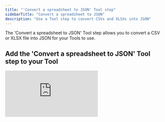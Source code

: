 ```yaml
---
title: "'Convert a spreadsheet to JSON' Tool step"
sidebarTitle: "Convert a spreadsheet to JSON"
description: "Use a Tool step to convert CSVs and XLSXs into JSON"
---
```


The 'Convert a spreadsheet to JSON' Tool step allows you to convert a CSV or XLSX file into JSON for your Tools to use. 

## Add the 'Convert a spreadsheet to JSON' Tool step to your Tool

<div style={{ width:"100%",position:"relative",paddingTop:"56.25%" }}>
<iframe src="https://app.supademo.com/embed/cmbrf6vyscbn6sn1r1drty9ln" frameBorder="0" title="Add the Convert a Spreadsheet to JSON Tool step to your Tool" allow="clipboard-write" webkitallowfullscreen="true" mozallowfullscreen="true" allowfullscreen style={{ position:"absolute",top:0,left:0,width:"100%",height:"100%",border:"3px solid #5E43CE",borderRadius:"10px" }} />

</div>

You can add the 'Convert a spreadsheet to JSON' Tool step to your Tool by:

1. Creating a new Tool, then searching for the 'Convert a spreadsheet to JSON' Tool step
2. Click 'Expand' to see the full Tool step
3. Add the CSV or XLSX file you want to convert to JSON
4. Click 'Run step' to run the Tool step
5. Your output will be formatted - click 'Formatted' to see the JSON output if needed

## Using the Tool output

The output is a dictionary with a key `rows`.

- `spreadsheet_to_json[rows]` is a list containing as many rows as included in the uploaded file.
- Each row is a dictionary representing one row of data (i.e. keys are column headers in the uploaded spreadsheet).

Below you can see samples where the default name assigned to the step `spreadsheet_to_json` is used.

```
spreadsheet_to_json.rows
spreadsheet_to_json.rows[0]
```

## Common errors

<Accordion title="Unsupported file type">
  The error message similar to the one below indicates that a non-spreadsheet file was uploaded to the Tool step. Only CSV and XLSX files are supported. 
  `Unsupported file type: pdf`
</Accordion>